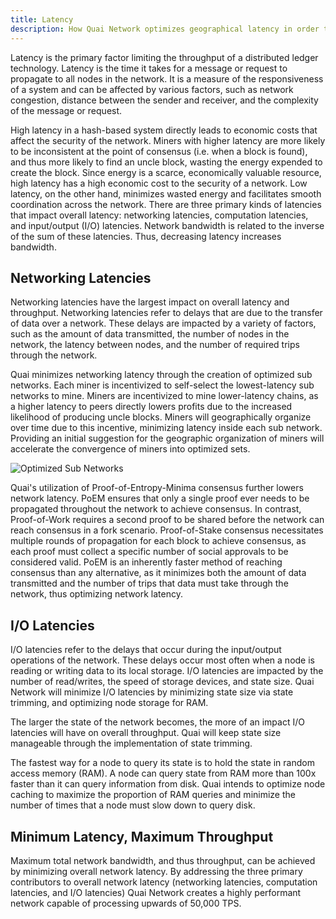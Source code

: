 ```yaml
---
title: Latency
description: How Quai Network optimizes geographical latency in order to scale.
---
```


Latency is the primary factor limiting the throughput of a distributed ledger technology. Latency is the time it takes for a message or request to propagate to all nodes in the network. It is a measure of the responsiveness of a system and can be affected by various factors, such as network congestion, distance between the sender and receiver, and the complexity of the message or request.

High latency in a hash-based system directly leads to economic costs that affect the security of the network. Miners with higher latency are more likely to be inconsistent at the point of consensus (i.e. when a block is found), and thus more likely to find an uncle block, wasting the energy expended to create the block. Since energy is a scarce, economically valuable resource, high latency has a high economic cost to the security of a network. Low latency, on the other hand, minimizes wasted energy and facilitates smooth coordination across the network.
There are three primary kinds of latencies that impact overall latency: networking latencies, computation latencies, and input/output (I/O) latencies. Network bandwidth is related to the inverse of the sum of these latencies. Thus, decreasing latency increases bandwidth.

## Networking Latencies

Networking latencies have the largest impact on overall latency and throughput. Networking latencies refer to delays that are due to the transfer of data over a network. These delays are impacted by a variety of factors, such as the amount of data transmitted, the number of nodes in the network, the latency between nodes, and the number of required trips through the network.

Quai minimizes networking latency through the creation of optimized sub networks. Each miner is incentivized to self-select the lowest-latency sub networks to mine. Miners are incentivized to mine lower-latency chains, as a higher latency to peers directly lowers profits due to the increased likelihood of producing uncle blocks.
Miners will geographically organize over time due to this incentive, minimizing latency inside each sub network. Providing an initial suggestion for the geographic organization of miners will accelerate the convergence of miners into optimized sets.

![Optimized Sub Networks](/img/LatencyMap.jpg)

Quai's utilization of Proof-of-Entropy-Minima consensus further lowers network latency. PoEM ensures that only a single proof ever needs to be propagated throughout the network to achieve consensus. In contrast, Proof-of-Work requires a second proof to be shared before the network can reach consensus in a fork scenario. Proof-of-Stake consensus necessitates multiple rounds of propagation for each block to achieve consensus, as each proof must collect a specific number of social approvals to be considered valid. PoEM is an inherently faster method of reaching consensus than any alternative, as it minimizes both the amount of data transmitted and the number of trips that data must take through the network, thus optimizing network latency.

## I/O Latencies

I/O latencies refer to the delays that occur during the input/output operations of the network. These delays occur most often when a node is reading or writing data to its local storage. I/O latencies are impacted by the number of read/writes, the speed of storage devices, and state size. Quai Network will minimize I/O latencies by minimizing state size via state trimming, and optimizing node storage for RAM.

The larger the state of the network becomes, the more of an impact I/O latencies will have on overall throughput. Quai will keep state size manageable through the implementation of state trimming.

The fastest way for a node to query its state is to hold the state in random access memory (RAM). A node can query state from RAM more than 100x faster than it can query information from disk. Quai intends to optimize node caching to maximize the proportion of RAM queries and minimize the number of times that a node must slow down to query disk.

## Minimum Latency, Maximum Throughput

Maximum total network bandwidth, and thus throughput, can be achieved by minimizing overall network latency. By addressing the three primary contributors to overall network latency (networking latencies, computation latencies, and I/O latencies) Quai Network creates a highly performant network capable of processing upwards of 50,000 TPS.
